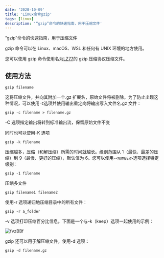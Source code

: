 ```yaml
---
date: '2020-10-09'
title: 'Linux命令gzip'
tags: [linux]
description: '“gzip”命令的快速指南，用于压缩文件'
---
```


“gzip”命令的快速指南，用于压缩文件

gzip 命令可以在 Linux、macOS、WSL 和任何有 UNIX 环境的地方使用。

您可以使用 gzip 命令使用名为[LZ77](https://en.wikipedia.org/wiki/LZ77_and_LZ78)的 gzip 压缩协议压缩文件。

## 使用方法

```shell
gzip filename
```

这将压缩文件，并向其附加一个.gz 扩展名，原始文件将被删除。为了防止出现这种情况，可以使用`-C`选项并使用输出重定向将输出写入文件名.gz 文件：

```shell
gzip -c filename > filename.gz
```

-C 选项指定输出将转到标准输出流，保留原始文件不变

同时也可以使用-K 选项

```shell
gzip -k filename
```

压缩越多，压缩（和解压缩）所需的时间就越长。级别范围从 1（最快、最差的压缩）到 9（最慢、更好的压缩），默认值为 6。您可以使用-`<NUMBER>`选项选择特定级别：

```shell
gzip -1 filename
```

压缩多文件

```shell
gzip filename1 filename2
```

使用-r 选项递归地压缩目录中的所有文件：

```shell
gzip -r a_folder
```

-v 选项打印压缩百分比信息。下面是一个与-k（keep）选项一起使用的示例：

![fvzBBf](https://cdn.jsdelivr.net/gh/funnyPan/pics@master/uPic/fvzBBf.png)

gzip 还可以用于解压缩文件，使用-d 选项：

```shell
gzip -d filename.gz
```
